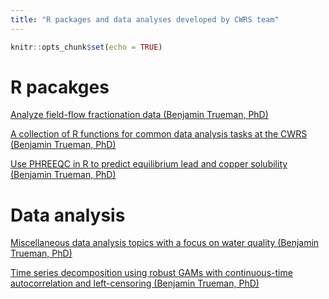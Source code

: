 ```yaml
---
title: "R packages and data analyses developed by CWRS team"
---
```


```r
knitr::opts_chunk$set(echo = TRUE)
```

# R pacakges

[Analyze field-flow fractionation data (Benjamin Trueman, PhD)](https://github.com/bentrueman/fffprocessr)

[A collection of R functions for common data analysis tasks at the CWRS (Benjamin Trueman, PhD)](https://github.com/bentrueman/cwrshelpr)

[Use PHREEQC in R to predict equilibrium lead and copper solubility (Benjamin Trueman, PhD)](https://github.com/bentrueman/pbcusol)

# Data analysis

[Miscellaneous data analysis topics with a focus on water quality (Benjamin Trueman, PhD)](https://bentrueman.github.io/)

[Time series decomposition using robust GAMs with continuous-time autocorrelation and left-censoring (Benjamin Trueman, PhD)](https://github.com/bentrueman/gam-car1)
